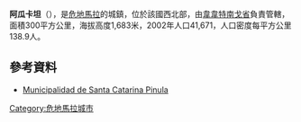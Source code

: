 '''阿瓜卡坦'''（{{lang-es|Aguacatán}}），是[[危地馬拉|危地馬拉]]的城鎮，位於該國西北部，由[[韋韋特南戈省|韋韋特南戈省]]負責管轄，面積300平方公里，海拔高度1,683米，2002年人口41,671，人口密度每平方公里138.9人。

==參考資料==
*[https://web.archive.org/web/20010723212847/http://santacatarinapinula.gob.gt/ Municipalidad de Santa Catarina Pinula]

{{Guatemala-geo-stub}}
[[Category:危地馬拉城市|Category:危地馬拉城市]]